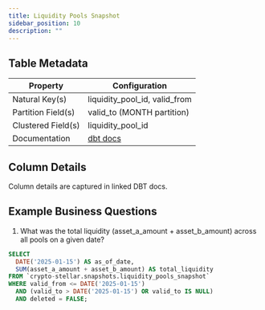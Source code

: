```yaml
---
title: Liquidity Pools Snapshot
sidebar_position: 10
description: ""
---
```


<div className="scoped-data-dictionary-table">

## Table Metadata

| Property | Configuration |
| --- | --- |
| Natural Key(s) | liquidity_pool_id, valid_from |
| Partition Field(s) | valid_to (MONTH partition) |
| Clustered Field(s) | liquidity_pool_id |
| Documentation | [dbt docs](http://www.stellar-dbt-docs.com/#!/model/model.stellar_dbt_public.liquidity_pools_snapshot) |

## Column Details

Column details are captured in linked DBT docs.

## Example Business Questions

1. What was the total liquidity (asset_a_amount + asset_b_amount) across all pools on a given date?

```sql
SELECT
  DATE('2025-01-15') AS as_of_date,
  SUM(asset_a_amount + asset_b_amount) AS total_liquidity
FROM `crypto-stellar.snapshots.liquidity_pools_snapshot`
WHERE valid_from <= DATE('2025-01-15')
  AND (valid_to > DATE('2025-01-15') OR valid_to IS NULL)
  AND deleted = FALSE;
```

</div>
